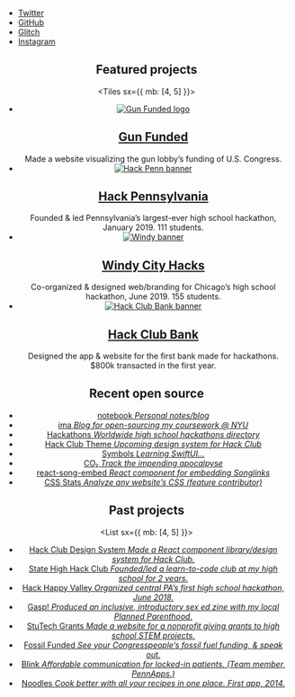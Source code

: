 
<Banner>

- [Twitter](https://twitter.com/lachlanjc)
- [GitHub](https://github.com/lachlanjc)
- [Glitch](https://glitch.com/@lachlanjc)
- [Instagram](https://instagram.com/@lachlan.jc)

</Banner>

<Header />

<Container variant="container">

## Featured projects

<Tiles sx={{ mb: [4, 5] }}>

- [![Gun Funded logo](https://cdn.glitch.com/00f3a6a0-e06b-437a-9b4f-558bc4fa01b1%2Fcard.png?v=1576435737382)][gun funded]
  ## [Gun Funded][]
  Made a website visualizing the gun lobby’s funding of U.S. Congress.
- [![Hack Penn banner](https://nyu.lachlanjc.me/projects/hackpenn.png)][hack pennsylvania]
  ## [Hack Pennsylvania][]
  Founded & led Pennsylvania’s largest-ever high school hackathon, January 2019. 111 students.
- [![Windy banner](https://2019.windyhacks.com/card_1.png)][windy city hacks]
  ## [Windy City Hacks][]
  Co-organized & designed web/branding for Chicago’s high school hackathon, June 2019. 155 students.
- [![Hack Club Bank banner](https://hackclub.com/cards/bank_one.png)][hack club bank]
  ## [Hack Club Bank][]
  Designed the app & website for the first bank made for hackathons. \$800k transacted in the first year.

[gun funded]: https://gunfunded.com
[hack club]: https://hackclub.com/
[hack club bank]: https://hackclub.com/bank/
[hack pennsylvania]: https://hackpenn.com
[windy city hacks]: https://windyhacks.com

</Tiles>

## Recent open source

<List>

- [notebook _Personal notes/blog_](https://notebook.lachlanjc.me)
- [ima _Blog for open-sourcing my coursework @ NYU_](https://ima.lachlanjc.me)
- [Hackathons _Worldwide high school hackathons directory_](https://hackathons.hackclub.com)
- [Hack Club Theme _Upcoming design system for Hack Club_](https://github.com/hackclub/theme)
- [Symbols _Learning SwiftUI…_](https://github.com/lachlanjc/symbols)
- [CO₂ _Track the impending apocalpyse_](https://co2.now.sh)
- [react-song-embed _React component for embedding Songlinks_](https://lachlanjc.me/react-song-embed)
- [CSS Stats _Analyze any website’s CSS (feature contributor)_](https://cssstats.com/)

</List>

## Past projects

<List sx={{ mb: [4, 5] }}>

- [Hack Club Design System _Made a React component library/design system for Hack Club._](https://design.hackclub.com)
- [State High Hack Club _Founded/led a learn-to-code club at my high school for 2 years._](https://statehigh.hackclub.com)
- [Hack Happy Valley _Organized central PA’s first high school hackathon, June 2018._](https://hackhappyvalley.com)
- [Gasp! _Produced an inclusive, introductory sex ed zine with my local Planned Parenthood._](https://gasp.netlify.com)
- [StuTech Grants _Made a website for a nonprofit giving grants to high school STEM projects._](https://grants.stutech.org)
- [Fossil Funded _See your Congresspeople’s fossil fuel funding, & speak out._](https://lachlanjc.me/fossilfunded)
- [Blink _Affordable communication for locked-in patients. (Team member, PennApps.)_](https://blink.care)
- [Noodles _Cook better with all your recipes in one place. First app, 2014._](https://getnoodl.es)

</List>

</Container>

<Footer />

<Rainbow />
